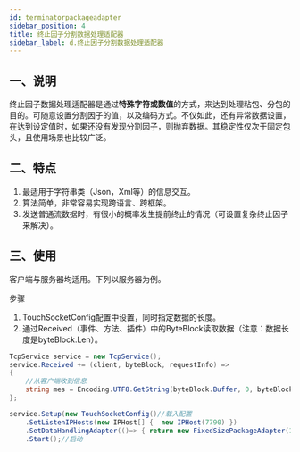 ```yaml
---
id: terminatorpackageadapter
sidebar_position: 4
title: 终止因子分割数据处理适配器
sidebar_label: d.终止因子分割数据处理适配器
---
```



## 一、说明

终止因子数据处理适配器是通过**特殊字符或数值**的方式，来达到处理粘包、分包的目的。可随意设置分割因子的值，以及编码方式。不仅如此，还有异常数据设置，在达到设定值时，如果还没有发现分割因子，则抛弃数据。其稳定性仅次于固定包头，且使用场景也比较广泛。


## 二、特点

1. 最适用于字符串类（Json，Xml等）的信息交互。
2. 算法简单，非常容易实现跨语言、跨框架。
3. 发送普通流数据时，有很小的概率发生提前终止的情况（可设置复杂终止因子来解决）。


## 三、使用

客户端与服务器均适用。下列以服务器为例。

步骤

1. TouchSocketConfig配置中设置，同时指定数据的长度。
2. 通过Received（事件、方法、插件）中的ByteBlock读取数据（注意：数据长度是byteBlock.Len）。

```csharp
TcpService service = new TcpService();
service.Received += (client, byteBlock, requestInfo) =>
{
    //从客户端收到信息
    string mes = Encoding.UTF8.GetString(byteBlock.Buffer, 0, byteBlock.Len);
};

service.Setup(new TouchSocketConfig()//载入配置     
    .SetListenIPHosts(new IPHost[] {  new IPHost(7790) })
    .SetDataHandlingAdapter(()=> { return new FixedSizePackageAdapter(10); }))//配置适配器，固定数据长度为10字节。
    .Start();//启动
```
